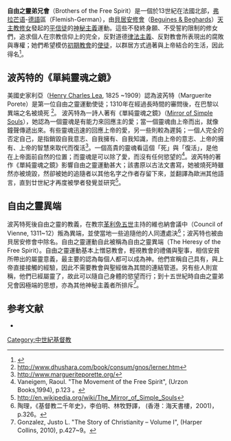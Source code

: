 '''自由之靈弟兄會'''（Brothers of the Free Spirit）是一個於13世紀在法國北部，[[弗拉芒语|弗拉芒语]]-[[德語|德語]]區（Flemish-German），由[[貝居安修會|貝居安修會]]（[[Beguines_&_Beghards|Beguines & Beghards]]）[[天主教|天主教]][[修女|修女]]發起的[[平信徒|平信徒]]的[[神秘主義|神秘主義]]運動。這些不發終身願、不受誓約限制的修女們，追求個人在宗教信仰上的完全，反對道德[[律法主義|律法主義]]、反對教會所表現出的腐敗與專權；她們希望模仿[[初期教會|初期教會]]的[[使徒|使徒]]，以群居方式過著與上帝結合的生活，因此得名<ref>{{Cite web |url=http://www.askwhy.co.uk/christianheresy/0812Inquisition.php |title=存档副本 |access-date=2011-06-07 |archive-url=https://web.archive.org/web/20110613024357/http://www.askwhy.co.uk/christianheresy/0812Inquisition.php |archive-date=2011-06-13 |dead-url=yes }}</ref>。

==波芮特的《單純靈魂之鏡》==
美國史家利亞（[[Henry_Charles_Lea|Henry Charles Lea]], 1825 ~1909）認為波芮特（Marguerite Porete）是第一位自由之靈運動使徒；1310年在經過長時間的審問後，在巴黎以異端之名被燒死 <ref>http://www.dhushara.com/book/consum/gnos/lerner.htm</ref>。
波芮特為一詩人著有《單純靈魂之鏡》（[[Mirror_of_Simple_Souls|Mirror of Simple Souls]]），她認為一個靈魂是有能力來回應主的愛；當一個靈魂由上帝而出，就像鐘聲傳遞出來。有些靈魂迅速的回應上帝的愛，另一些則較為遲鈍；一個人完全的否定自己，是指銷毀自我意志、自我擁有、自我知識，而由上帝的意志、上帝的擁有、上帝的智慧來取代而復活<ref>http://www.margueriteporette.org/</ref>。一個高貴的靈魂看這個「死」與「復活」，是他在上帝面前自然的位置；而靈魂是可以除了愛，而沒有任何慾望的<ref>Vaneigem, Raoul. "The Movement of the Free Spirit", (Urzon Books,1994), p.123 。</ref>。波芮特的著作《單純靈魂之鏡》影響自由之靈運動甚大；該書原以古法文書寫，她被燒死時雖然亦被燒毀，然卻被她的追隨者以其他名字之作者存留下來，並翻譯為歐洲其他語言，直到廿世紀才再度被學者發覺並研究<ref>http://en.wikipedia.org/wiki/The_Mirror_of_Simple_Souls</ref>。
==自由之靈異端==
波芮特死後自由之靈的教義，在教宗[[革利免五世|革利免五世]]主持的維也納會議中（Council of Vienne, 1311~12）叛為異端，並使當地一些追隨他的人同遭處決<ref>陶理，《基督教二千年史》，李伯明、林牧野譯， (香港：海天書樓，2001)，p.326。</ref>；波芮特也被由貝居安修會中除名。自由之靈運動自此被稱為自由之靈異端（The Heresy of the Free Spirit）。自由之靈運動基本上憎惡教會，輕視教會的禮儀與聖事，相信安貧所帶出的屬靈意義，最主要的認為每個人都可以成為神。他們宣稱自己具有，與上帝直接接觸的經驗，因此不需要教會與聖經做為其間的連結管道。另有些人則宣稱，他們已經屬靈了，故此可以隨自己身體的慾望而行；到十五世紀時自由之靈弟兄會因極端的思想，亦為其他神秘主義者所排斥<ref>Gonzalez, Justo L. "The Story of Christianity – Volume I", (Harper Collins, 2010), p.427~9。</ref>。


== 参考文献 ==
<div class="references-small">
<references />
*


[[Category:中世紀基督教|Category:中世紀基督教]]
